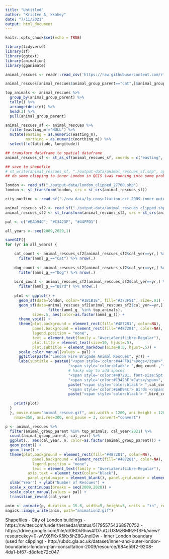 ```yaml
---
title: "Untitled"
author: "Kristen A, kkakey"
date: "7/11/2021"
output: html_document
---
```


```r
knitr::opts_chunk$set(echo = TRUE)
```

```r
library(tidyverse)
library(sf)
library(ggtext)
library(animation)
library(gganimate)
```

```r
animal_rescues <- readr::read_csv('https://raw.githubusercontent.com/rfordatascience/tidytuesday/master/data/2021/2021-06-29/animal_rescues.csv')
```

```r
animal_rescues[animal_rescues$animal_group_parent=="cat",]$animal_group_parent <- "Cat"
```

```r
top_animals <- animal_rescues %>%
  group_by(animal_group_parent) %>%
  tally() %>%
  arrange(desc(n)) %>%
  head(3) %>%
  pull(animal_group_parent)
```

```r
animal_rescues_sf <- animal_rescues %>%
  filter(easting_m!="NULL") %>%
  mutate(easting = as.numeric(easting_m),
         morthing = as.numeric(northing_m)) %>%
  select(!c(latitude, longitude))

## transform dataframe to spatial dataframe
animal_rescues_sf <- st_as_sf(animal_rescues_sf, coords = c("easting", "morthing"), crs= "EPSG:4326")

## save to shapefile
# st_write(animal_rescues_sf, "./output-data/animal_rescues_sf.shp", append=T)
## do some clipping to inner London in QGIS (was running into some problems in R)

london <- read_sf("./output-data/london_clipped_27700.shp")
london <- st_transform(london, crs = st_crs(animal_rescues_sf))

city_outline <- read_sf("./raw-data/lp-consultation-oct-2009-inner-outer-london-shp/lp-consultation-oct-2009-inner-outer-london.shp")

animal_rescues_sf2 <- read_sf("./output-data/animal_rescues_clipped.shp")
animal_rescues_sf2 <- st_transform(animal_rescues_sf2, crs = st_crs(animal_rescues_sf))

pal <- c("#EAD94C", "#C3423F", "#44FFD1")
```

```r
all_years <- seq(2009,2020,1)

saveGIF({
for (yr in all_years) {

    cat_count <- animal_rescues_sf2[animal_rescues_sf2$cal_yer==yr,] %>%
      filter(anml_g_=="Cat") %>% nrow(.)
    
    dog_count <- animal_rescues_sf2[animal_rescues_sf2$cal_yer==yr,] %>%
      filter(anml_g_=="Dog") %>% nrow(.)
    
    bird_count <- animal_rescues_sf2[animal_rescues_sf2$cal_yer==yr,] %>%
      filter(anml_g_=="Bird") %>% nrow(.)
    
    plot <- ggplot() +
      geom_sf(data=london, color="#1B1B1E", fill="#373F51", size=.01) +
      geom_sf(data=animal_rescues_sf2[animal_rescues_sf2$cal_yer==yr,] %>%
                   filter(anml_g_ %in% top_animals), 
            size=.5, aes(color=as.factor(anml_g_))) +
      theme_void() +
      theme(plot.background = element_rect(fill="#487281", color=NA),
            panel.background = element_rect(fill="#487281", color=NA),
            legend.position = "none",
            text = element_text(family = "AveriaSerifLibre-Regular"),
            plot.title = element_text(size=10, hjust=.5),
            plot.subtitle = element_markdown(size=8.5, hjust=.5)) +
      scale_color_manual(values = pal) +
      ggtitle(paste("London Fire Brigade Animal Rescues", yr)) +
      labs(subtitle = paste0("<span style='color:#44FFD1'>Dogs</span>",
                            "<span style='color:black'> ",dog_count ,"</span><br>",
                            # hacky way to add spaces
                            "<span style='color:#487281; font-size:5pt'>...</span>",
                            "<span style='color:#C3423F'>Cats</span>",
                            paste("<span style='color:black'> ",cat_count ,"</span><br>"),
                            "<span style='color:#EAD94C'> Birds </span>",
                            paste("<span style='color:black'> ",bird_count ,"</span>"))) 
    
    print(plot)
  }
  }, movie.name="animal_rescue.gif", ani.width = 1200, ani.height = 1200, interval = 1.3, 
    nmax=350, ani.res=300, end_pause = 3, convert="convert")
```

```r
p <- animal_rescues %>%
  filter(animal_group_parent %in% top_animals, cal_year<2021) %>%
  count(animal_group_parent, cal_year) %>%
  ggplot(., aes(cal_year, n, color=as.factor(animal_group_parent))) + 
  geom_point() +
  geom_line() +
  theme(plot.background = element_rect(fill="#487281", color=NA),
            panel.background = element_rect(fill="#487281", color=NA),
            legend.position = "none",
            text = element_text(family = "AveriaSerifLibre-Regular"),
          axis.text = element_text(color="black"), 
          panel.grid.major = element_blank(), panel.grid.minor = element_blank()) +
  xlab("Year") + ylab("Number of Rescues") +
  scale_x_continuous(breaks = seq(2009,2020)) +
  scale_color_manual(values = pal) + 
  transition_reveal(cal_year)

anim <- animate(p, duration = 15.6, width=5, height=5, units = "in", res = 300, fps=10)
magick::image_write(anim, path="animation2.gif")
```


Shapefiles
- City of London buildings 
    - https://twitter.com/undertheraedar/status/517955754368970752 
    - https://drive.google.com/file/d/0B0kRhiw4fD7uQzU3MzBMRzFfSFk/view?resourcekey=0-wVX6FKxK5Kx5hZ8GJnolDw
- Inner London boundary (used for clipping)
    - http://ubdc.gla.ac.uk/dataset/inner-and-outer-london-boundaries-london-plan-consultation-2009/resource/684e59f2-9208-4da1-bf67-d8dfeb72c047



